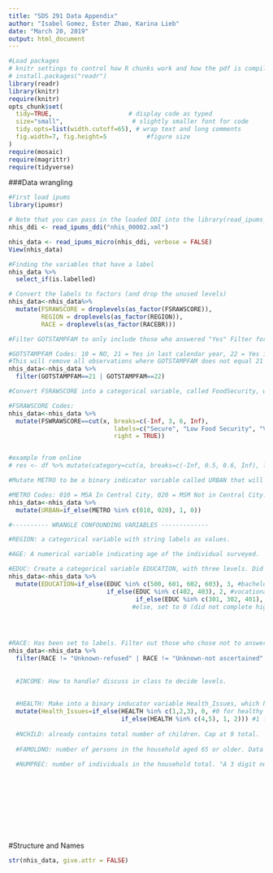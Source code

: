 ```yaml
---
title: "SDS 291 Data Appendix"
author: "Isabel Gomez, Ester Zhao, Karina Lieb"
date: "March 20, 2019"
output: html_document
---
```


```r
#Load packages
# knitr settings to control how R chunks work and how the pdf is compiled when knit.
# install.packages("readr")
library(readr)
library(knitr)
require(knitr)
opts_chunk$set(
  tidy=TRUE,                     # display code as typed
  size="small",                   # slightly smaller font for code
  tidy.opts=list(width.cutoff=65), # wrap text and long comments
  fig.width=7, fig.height=5           #figure size
)
require(mosaic)
require(magrittr)
require(tidyverse)
```

###Data wrangling
```r
#First load ipums
library(ipumsr)

# Note that you can pass in the loaded DDI into the library(read_ipums_micro()`
nhis_ddi <- read_ipums_ddi("nhis_00002.xml")

nhis_data <- read_ipums_micro(nhis_ddi, verbose = FALSE)
View(nhis_data)

#Finding the variables that have a label
nhis_data %>%
  select_if(is.labelled)

# Convert the labels to factors (and drop the unused levels)
nhis_data<-nhis_data%>%
  mutate(FSRAWSCORE = droplevels(as_factor(FSRAWSCORE)),
         REGION = droplevels(as_factor(REGION)),
         RACE = droplevels(as_factor(RACEBR)))

```

```r
#Filter GOTSTAMPFAM to only include those who answered "Yes" Filter for those only who received SNAP benefits

#GOTSTAMPFAM Codes: 10 = NO, 21 = Yes in last calendar year, 22 = Yes in last month.
#This will remove all observations where GOTSTAMPFAM does not equal 21 or 22
nhis_data<-nhis_data %>%
  filter(GOTSTAMPFAM==21 | GOTSTAMPFAM==22)

```


```r
#Convert FSRAWSCORE into a categorical variable, called FoodSecurity, with 3 levels: Secure (0-2), Low Food Security(3-5), Very Low Food Security (6-10). 

#FSRAWSCORE Codes: 
nhis_data<-nhis_data %>%
  mutate(FSWRAWSCORE==cut(x, breaks=c(-Inf, 3, 6, Inf),
                             labels=c("Secure", "Low Food Security", "Very Low Food Security"),
                             right = TRUE))


#example from online
# res <- df %>% mutate(category=cut(a, breaks=c(-Inf, 0.5, 0.6, Inf), labels=c("low","middle","high")))
```


```r
#Mutate METRO to be a binary indicator variable called URBAN that will have a 1 if a househould if the household is located in urban area and is 0 otherwise. Combine "not in Central City and MSA" and "in Central City" to be categorized as urban (1) and "not in MSA" to be categorized as rural (0)

#METRO Codes: 010 = MSA In Central City, 020 = MSM Not in Central City. All else are non-urban locations. 
nhis_data<-nhis_data %>%
  mutate(URBAN=if_else(METRO %in% c(010, 020), 1, 0))
```


```r
#---------- WRANGLE CONFOUNDING VARIABLES -------------

#REGION: a categorical variable with string labels as values.

#AGE: A numerical variable indicating age of the individual surveyed.

#EDUC: Create a categorical variable EDUCATION, with three levels. Did not graduate high school (0), high school graduate or GED (1), vocational degree (2), bachelor's degree/higher (3).
nhis_data<-nhis_data %>%
  mutate(EDUCATION=if_else(EDUC %in% c(500, 601, 602, 603), 3, #bachelor's or higher
                           if_else(EDUC %in% c(402, 403), 2, #vocational degree
                                   if_else(EDUC %in% c(301, 302, 401), 1, 0)))) #high school or GED. Includes college drop outs.
                                  #else, set to 0 (did not complete high school)
  



#RACE: Has been set to labels. Filter out those who chose not to answer race.
nhis_data<-nhis_data %>%
  filter(RACE != "Unknown-refused" | RACE != "Unknown-not ascertained" | RACE != "Unknown-don't know") %>%
  
  
  #INCOME: How to handle? discuss in class to decide levels.
  
  
  #HEALTH: Make into a binary inducator variable Health_Issues, which has a value of (0) if the individual is healthy (Code 1-3), and a value of (1) if the individual has fair to poor health (Code 4-5). Give a patch fix value of (2) to all other values for now.
  mutate(Health_Issues=if_else(HEALTH %in% c(1,2,3), 0, #0 for healthy
                               if_else(HEALTH %in% c(4,5), 1, 2))) #1 for poor health, 2 for all else 
  
  #NCHILD: already contains total number of children. Cap at 9 total.
  
  #FAMOLDNO: number of persons in the household aged 65 or older. Data collection cap at 5 total.
  
  #NUMPREC: number of individuals in the household total. "A 3 digit numeric value".

  
  





       
```

<!-- --------------------------------------------------- -->

#Structure and Names

```r
str(nhis_data, give.attr = FALSE)
```


